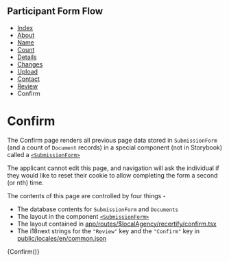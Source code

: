 
<Meta title="Docs/Pages/Confirm" />

## Participant Form Flow

<ul className="breadcrumb">
  <li>
    <a href="?path=/docs/docs-pages-index--index">Index</a>
  </li>
  <li>
    <a href="?path=/docs/docs-pages-about--about">About</a>
  </li>
  <li>
    <a href="?path=/docs/docs-pages-name--name">Name</a>
  </li>
  <li>
    <a href="?path=/docs/docs-pages-count--count">Count</a>
  </li>
  <li>
    <a href="?path=/docs/docs-pages-details--details">Details</a>
  </li>
  <li>
    <a href="?path=/docs/docs-pages-changes--changes">Changes</a>
  </li>
  <li>
    <a href="?path=/docs/docs-pages-upload--upload">Upload</a>
  </li>
  <li>
    <a href="?path=/docs/docs-pages-contact--contact">Contact</a>
  </li>
  <li>
    <a href="?path=/docs/docs-pages-review--review">Review</a>
  </li>
  <li>Confirm</li>
</ul>

# Confirm

The Confirm page renders all previous page data stored in `SubmissionForm` (and a count of `Document` records) in
a special component (not in Storybook) called a [`<SubmissionForm>`](../../participant/app/components/SubmissionForm.tsx)

The applicant cannot edit this page, and navigation will ask the individual if they would like to reset their cookie
to allow completing the form a second (or nth) time.

The contents of this page are controlled by four things -

- The database contents for `SubmissionForm` and `Documents`
- The layout in the component [`<SubmissionForm>`](../../participant/app/components/SubmissionForm.tsx)
- The layout contained in [app/routes/$localAgency/recertify/confirm.tsx](../../participant/app/routes/%24localAgency/recertify/confirm.tsx)
- The i18next strings for the `"Review"` key and the `"Confirm"` key in [public/locales/en/common.json](../../participant/public/locales/en/common.json)

<Canvas>
  <Story name="Confirm" decorators={decoratorFunc}>
    {Confirm()}
  </Story>
</Canvas>
